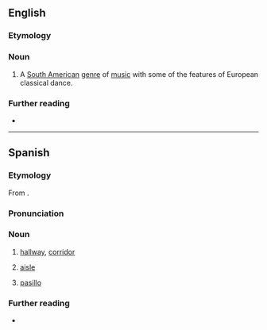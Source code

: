 ==English==

===Etymology===
{{bor|en|es|pasillo|lit=corridor}}

===Noun===
{{en-noun|-}}

# {{lb|en|music genre}} A [[South American]] [[genre]] of [[music]] with some of the features of European classical dance.

===Further reading===
* {{pedia}}

----

==Spanish==

===Etymology===
From {{suffix|es|paso|illo}}.

===Pronunciation===
{{es-IPA}}

===Noun===
{{es-noun|m}}

# [[hallway]], [[corridor]]
#: {{syn|es|corredor}}
#: {{uxi|es|El baño está por el '''pasillo'''.|The bathroom is just down the '''hall'''.}}
# [[aisle]]
#: {{ux|es|Yo prefería un asiento de '''pasillo''' en el vuelo si no le importa.|I'd prefer an '''aisle''' seat on the flight if you don't mind.}}
# {{lb|es|music genre|Latin America}} [[#English|pasillo]]

===Further reading===
* {{R:es:DRAE}}